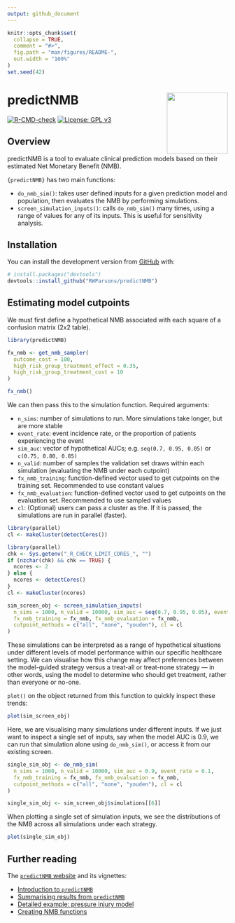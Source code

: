 ```yaml
---
output: github_document
---
```


<!-- README.md is generated from README.Rmd. Please edit that file -->

```r
knitr::opts_chunk$set(
  collapse = TRUE,
  comment = "#>",
  fig.path = "man/figures/README-",
  out.width = "100%"
)
set.seed(42)
```

# predictNMB <a href='https://rwparsons.github.io/predictNMB/'><img src='man/figures/logo.png' align="right" height="139" /></a>

<!-- badges: start -->
[![R-CMD-check](https://github.com/RWParsons/predictNMB/workflows/R-CMD-check/badge.svg)](https://github.com/RWParsons/predictNMB/actions)
[![License: GPL v3](https://img.shields.io/badge/License-GPLv3-blue.svg)](https://www.gnu.org/licenses/gpl-3.0)
<!-- badges: end -->

## Overview

predictNMB is a tool to evaluate clinical prediction models based on their estimated Net Monetary Benefit (NMB).

`{predictNMB}` has two main functions: 

- `do_nmb_sim()`: takes user defined inputs for a given prediction model and population, then evaluates the NMB by performing simulations.
- `screen_simulation_inputs()`: calls `do_nmb_sim()` many times, using a range of values for any of its inputs. This is useful for sensitivity analysis.

## Installation

You can install the development version from [GitHub](https://github.com/) with:

``` r
# install.packages("devtools")
devtools::install_github("RWParsons/predictNMB")
```

## Estimating model cutpoints

We must first define a hypothetical NMB associated with each square of a confusion matrix (2x2 table).

```r
library(predictNMB)

fx_nmb <- get_nmb_sampler(
  outcome_cost = 100,
  high_risk_group_treatment_effect = 0.35,
  high_risk_group_treatment_cost = 10
)

fx_nmb()
```

We can then pass this to the simulation function.
Required arguments:

- `n_sims`: number of simulations to run. More simulations take longer, but are more stable
- `event_rate`: event incidence rate, or the proportion of patients experiencing the event
- `sim_auc`: vector of hypothetical AUCs; e.g. `seq(0.7, 0.95, 0.05)` or `c(0.75, 0.80, 0.85)`
- `n_valid`: number of samples the validation set draws within each simulation (evaluating the NMB under each cutpoint)
- `fx_nmb_training`: function-defined vector used to get cutpoints on the training set. Recommended to use constant values
- `fx_nmb_evaluation`: function-defined vector used to get cutpoints on the evaluation set. Recommended to use sampled values
- `cl`: (Optional) users can pass a cluster as the. If it is passed, the simulations are run in parallel (faster).

```r
library(parallel)
cl <- makeCluster(detectCores())
```

```r
library(parallel)
chk <- Sys.getenv("_R_CHECK_LIMIT_CORES_", "")
if (nzchar(chk) && chk == TRUE) {
  ncores <- 2
} else {
  ncores <- detectCores()
}
cl <- makeCluster(ncores)
```

```r
sim_screen_obj <- screen_simulation_inputs(
  n_sims = 1000, n_valid = 10000, sim_auc = seq(0.7, 0.95, 0.05), event_rate = 0.1,
  fx_nmb_training = fx_nmb, fx_nmb_evaluation = fx_nmb,
  cutpoint_methods = c("all", "none", "youden"), cl = cl
)
```

These simulations can be interpreted as a range of hypothetical situations under different levels of model performance within our specific healthcare setting. We can visualise how this change may affect preferences between the model-guided strategy versus a treat-all or treat-none strategy — in other words, using the model to determine who should get treatment, rather than everyone or no-one.

`plot()` on the object returned from this function to quickly inspect these trends:

```r
plot(sim_screen_obj)
```

Here, we are visualising many simulations under different inputs. If we just want to inspect a single set of inputs, say when the model AUC is 0.9, we can run that simulation alone using `do_nmb_sim()`, or access it from our existing screen.

```r
single_sim_obj <- do_nmb_sim(
  n_sims = 1000, n_valid = 10000, sim_auc = 0.9, event_rate = 0.1,
  fx_nmb_training = fx_nmb, fx_nmb_evaluation = fx_nmb,
  cutpoint_methods = c("all", "none", "youden"), cl = cl
)
```

```r
single_sim_obj <- sim_screen_obj$simulations[[6]]
```

When plotting a single set of simulation inputs, we see the distributions of the NMB across all simulations under each strategy. 

```r
plot(single_sim_obj)
```



## Further reading

The [`predictNMB` website](https://rwparsons.github.io/predictNMB/) and its vignettes:

- [Introduction to `predictNMB`](https://rwparsons.github.io/predictNMB/articles/introduction-to-predictNMB.html)
- [Summarising results from `predictNMB`](https://rwparsons.github.io/predictNMB/articles/summarising-results-with-predictNMB.html)
- [Detailed example: pressure injury model](https://rwparsons.github.io/predictNMB/articles/detailed-example.html)
- [Creating NMB functions](https://rwparsons.github.io/predictNMB/articles/creating-nmb-functions.html)
